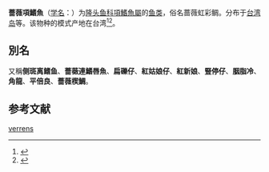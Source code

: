 {{Speciesbox
| name = 侧斑离鳍鱼
| status = 
| status_system = 
| image = 
| genus = Iniistius
| species = verrens
| authority = (Jordan et Evermann, 1902)
}}

'''薔薇項鰭魚'''（[[学名|学名]]：{{lang|la|''Iniistius verrens''}}）为[[隆头鱼科|隆头鱼科]][[項鰭魚屬|項鰭魚屬]]的[[鱼类|鱼类]]，俗名蔷薇虹彩鲷。分布于[[台湾岛|台湾岛]]等。该物种的模式产地在台湾<ref name='id7806'>{{cite web| url =http://www.bioinfo.cn/db05/BjdwSpecies.php?action=view&id=7806| title =侧斑离鳍鱼| work =《中国动物物种编目数据库》| publisher =中国科学院微生物研究所| author =中国科学院动物研究所| accessdate =2009-04-16| deadurl =yes| archiveurl =https://web.archive.org/web/20160305042708/http://www.bioinfo.cn/db05/BjdwSpecies.php?action=view&id=7806| archivedate =2016-03-05}}</ref><ref>{{TaiBNET|zh=薔薇虹彩鯛|id=382045|binomial=Xyrichtys verrens|authority=Jordan & Evermann, 1902|var=|accessdate=2013-01-24}}</ref>。

== 別名 ==
又稱'''侧斑离鳍鱼'''、'''薔藢連鰭唇魚'''、'''扁礫仔'''、'''紅姑娘仔'''、'''紅新娘'''、'''豎停仔'''、'''胭脂冷'''、'''角龍'''、'''平倍良'''、'''薔薇楔鯛'''。

== 参考文献 ==
{{reflist}}

{{Wikispecies|Hemipteronotus verrens}}
{{Taxonbar|from=Q9008530}}

[[Category:項鰭魚屬|verrens]]


{{鱸形目小作品}}